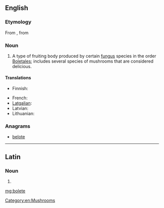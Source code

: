 ==English==
{{rfi}}
{{wikipedia}}
{{wikispecies|Boletales}}
===Etymology===
From {{etyl|la}} {{term|boletus||lang=la|edible mushroom}}, from {{etyl|grc}} {{term|βωλίτης||tr=bolites}}

===Noun===
{{en-noun}}

# A type of fruiting body produced by certain [[fungus]] species in the order [[Boletales]]; includes several species of mushrooms that are considered delicious.

====Translations====
{{trans-top|type of mushrooms}}
* Finnish: {{t+|fi|tatti}}
{{trans-mid}}
* French: {{t+|fr|bolet|m}}
* [[Latgalian]]: {{tø|ltg|baraviks|m}}
* Latvian: {{t+|lv|baravika|f}}
* Lithuanian: {{t-|lt|baravykas}}
{{trans-bottom}}

===Anagrams===
* [[belote#English|belote]]

[[Category:en:Mushrooms]]

----

==Latin==

===Noun===
{{la-noun-form|bōlēte}}

# {{inflection of|boletus|bōlētus|voc|s|lang=la}}

[[mg:bolete]]